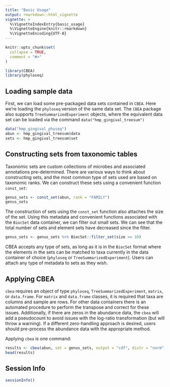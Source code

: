 ```yaml
---
title: "Basic Usage"
output: rmarkdown::html_vignette
vignette: >
  %\VignetteIndexEntry{basic_usage}
  %\VignetteEngine{knitr::rmarkdown}
  %\VignetteEncoding{UTF-8}
---
```


```r
knitr::opts_chunk$set(
  collapse = TRUE,
  comment = "#>"
)
```

```r
library(CBEA)
library(phyloseq)
```

## Loading sample data  
First, we can load some pre-packaged data sets contained in `CBEA`. Here we're loading the `phyloseq` version of the same data set. The `CBEA` package also supports `TreeSummarizedExperiment` objects, where the equivalent data set can be loaded via the command `data("hmp_gingival_treesum")`        
```r
data("hmp_gingival_physeq")
abun <- hmp_gingival_treesum$data
sets <- hmp_gingival_treesum$set
```

## Constructing sets from taxonomic tables  
Taxonomic sets are custom collections of microbes and associated annotations pre-determined. There are various ways to think about constructing sets, and the most common type of sets used are based on taxonomic ranks. We can construct these sets using a convenient function `const_set`:  

```r
genus_sets <- const_set(abun, rank = "FAMILY")
genus_sets
```
The construction of sets using the `const_set` function also attaches the size of the set. Using this metadata and convenient functions associated with the `BiocSet` data container, we can filter out small sets. We can see that the total number of sets and element sets have decreased since the filter.  
```r
genus_sets <- genus_sets %>% BiocSet::filter_set(size >= 10)
```

CBEA accepts any type of sets, as long as it is in the `BiocSet` format where the elements in the sets can be matched to taxa currently in the data container of choice (`phyloseq` or `TreeSummarizedExperiment`). Users can attach any type of metadata to sets as they wish. 

## Applying CBEA   

`cbea` requires an object of type `phyloseq`, `TreeSummarizedExperiment`, `matrix`, or `data.frame`. For `matrix` and `data.frame` classes, it is required that taxa are columns and sample are rows. For other data containers there is an automated procedure to perform the transpose and correct for these issues. Additionally, if there are zeros in the abundance data, the `cbea` will add a pseudocount to avoid issues with the log-ratio transformation (but will throw a warning). If a different zero-handling approach is desired, users should pre-process the abundance data with the appropriate method.  

Applying `cbea` is one command:  
```r
results <- cbea(abun, set = genus_sets, output = "cdf", distr = "norm", adj = TRUE, thresh = 0.05)
head(results)
```
## Session Info 
```r
sessionInfo()
```



